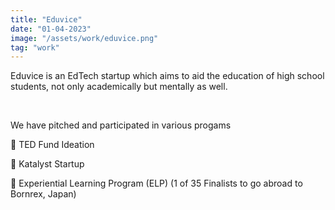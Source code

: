 ```yaml
---
title: "Eduvice"
date: "01-04-2023"
image: "/assets/work/eduvice.png"
tag: "work"
---
```


Eduvice is an EdTech startup which aims to aid the education of high school students,
not only academically but mentally as well.

&nbsp;

We have pitched and participated in various progams

📌 TED Fund Ideation

📌 Katalyst Startup

📌 Experiential Learning Program (ELP) (1 of 35 Finalists to go abroad to Bornrex, Japan)
